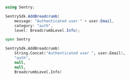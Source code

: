 ```csharp
using Sentry;

SentrySdk.AddBreadcrumb(
    message: "Authenticated user " + user.Email,
    category: "auth",
    level: BreadcrumbLevel.Info);
```

```fsharp
open Sentry

SentrySdk.AddBreadcrumb(
    String.Concat("Authenticated user ", user.Email),
    "auth",
    null,
    null,
    BreadcrumbLevel.Info)
```

